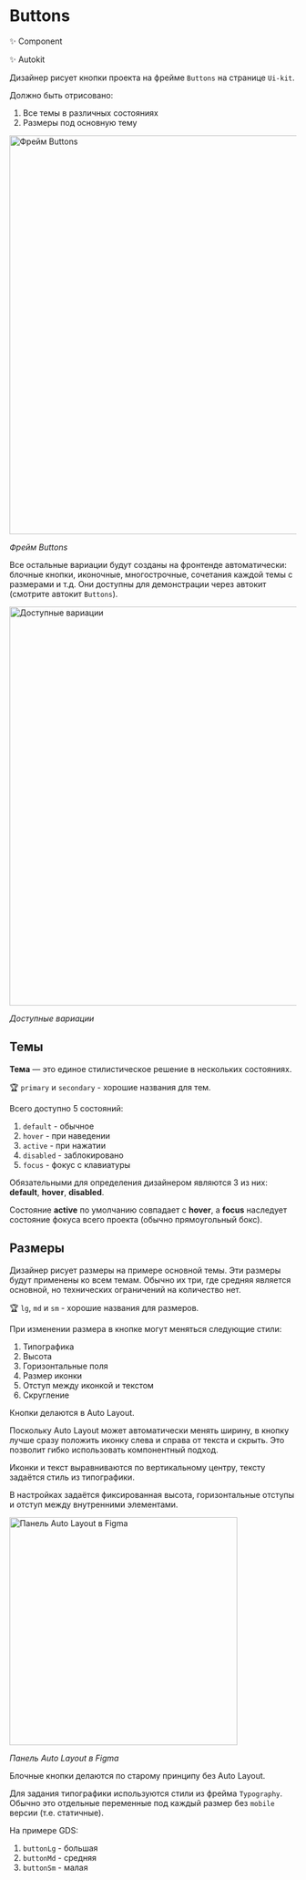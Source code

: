 
<Meta title="Design / Buttons" />

# Buttons

✨ Component

✨ Autokit

Дизайнер рисует кнопки проекта на фрейме `Buttons` на странице `Ui-kit`.

Должно быть отрисовано:

1. Все темы в различных состояниях
1. Размеры под основную тему

<img src="images/buttons/frame.png" alt="Фрейм Buttons" width="700" />

_Фрейм Buttons_

Все остальные вариации будут созданы на фронтенде автоматически: блочные кнопки, иконочные, многострочные, сочетания каждой темы с размерами и т.д. Они доступны для демонстрации через автокит (смотрите автокит `Buttons`).

<img src="images/buttons/result.png" alt="Доступные вариации" width="700" />

_Доступные вариации_

## Темы

**Тема** — это единое стилистическое решение в нескольких состояниях.

🏆 `primary` и `secondary` - хорошие названия для тем.

Всего доступно 5 состояний:

1. `default` - обычное
1. `hover` - при наведении
1. `active` - при нажатии
1. `disabled` - заблокировано
1. `focus` - фокус с клавиатуры

Обязательными для определения дизайнером являются 3 из них: **default**, **hover**, **disabled**.

Состояние **active** по умолчанию совпадает с **hover**, а **focus** наследует состояние фокуса всего проекта (обычно прямоугольный бокс).

## Размеры

Дизайнер рисует размеры на примере основной темы. Эти размеры будут применены ко всем темам. Обычно их три, где средняя является основной, но технических ограничений на количество нет.

🏆 `lg`, `md` и `sm` - хорошие названия для размеров.

При изменении размера в кнопке могут меняться следующие стили:

1. Типографика
1. Высота
1. Горизонтальные поля
1. Размер иконки
1. Отступ между иконкой и текстом
1. Скругление

Кнопки делаются в Auto Layout.

Поскольку Auto Layout может автоматически менять ширину, в кнопку лучше сразу положить иконку слева и справа от текста и скрыть. Это позволит гибко использовать компонентный подход.

Иконки и текст выравниваются по вертикальному центру, тексту задаётся стиль из типографики.

В настройках задаётся фиксированная высота, горизонтальные отступы и отступ между внутренними элементами.

<img src="images/buttons/auto-layout.png" alt="Панель Auto Layout в Figma" width="400" />

_Панель Auto Layout в Figma_

Блочные кнопки делаются по старому принципу без Auto Layout.

Для задания типографики используются стили из фрейма `Typography`. Обычно это отдельные переменные под каждый размер без `mobile` версии (т.е. статичные).

На примере GDS:

1. `buttonLg` - большая
1. `buttonMd` - средняя
1. `buttonSm` - малая
